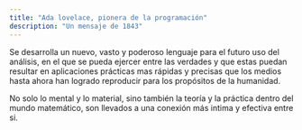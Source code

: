```yaml
---
title: "Ada lovelace, pionera de la programación"
description: "Un mensaje de 1843"
---
```


Se desarrolla un nuevo, vasto y poderoso lenguaje para el futuro uso del análisis, en el que se pueda ejercer entre las verdades y que estas puedan resultar en aplicaciones prácticas mas rápidas y precisas que los medios hasta ahora han logrado reproducir para los propósitos de la humanidad.

No solo lo mental y lo material, sino también la teoría y la práctica dentro del mundo matemático, son llevados a una conexión más intima y efectiva entre si.




